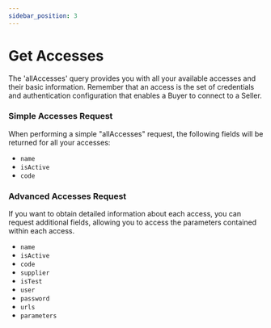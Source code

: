 ```yaml
---
sidebar_position: 3
---
```




# Get Accesses

The 'allAccesses' query provides you with all your available accesses and their basic information. Remember that an access is the set of credentials and authentication configuration that enables a Buyer to connect to a Seller.

### Simple Accesses Request

When performing a simple "allAccesses" request, the following fields will be returned for all your accesses:

* `name`
* `isActive`
* `code`


<GraphqlSample query={allAccessesListQuery}/>


### Advanced Accesses Request

If you want to obtain detailed information about each access, you can request additional fields, allowing you to access the parameters contained within each access.

* `name`
* `isActive`
* `code`
* `supplier`
* `isTest`
* `user`
* `password`
* `urls`
* `parameters`

<GraphqlSample query={allAccessesDetailQuery}/>
